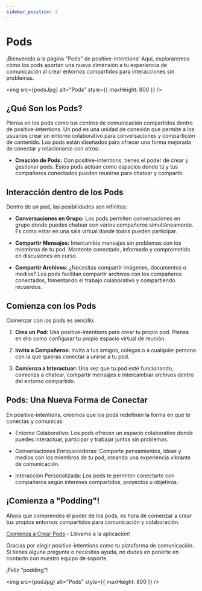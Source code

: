```yaml
---
sidebar_position: 3
---
```



# Pods
<NLevelAnalytics />

¡Bienvenido a la página "Pods" de positive-intentions! Aquí, exploraremos cómo los pods aportan una nueva dimensión a tu experiencia de comunicación al crear entornos compartidos para interacciones sin problemas.

<img src={podsJpg} alt="Pods" style={{ maxHeight: 800 }} />

## ¿Qué Son los Pods?

Piensa en los pods como tus centros de comunicación compartidos dentro de positive-intentions. Un pod es una unidad de conexión que permite a los usuarios crear un entorno colaborativo para conversaciones y compartición de contenido. Los pods están diseñados para ofrecer una forma mejorada de conectar y relacionarse con otros:

- **Creación de Pods:** Con positive-intentions, tienes el poder de crear y gestionar pods. Estos pods actúan como espacios donde tú y tus compañeros conectados pueden reunirse para chatear y compartir.

## Interacción dentro de los Pods

Dentro de un pod, las posibilidades son infinitas:

- **Conversaciones en Grupo:** Los pods permiten conversaciones en grupo donde puedes chatear con varios compañeros simultáneamente. Es como estar en una sala virtual donde todos pueden participar.

- **Compartir Mensajes:** Intercambia mensajes sin problemas con los miembros de tu pod. Mantente conectado, informado y comprometido en discusiones en curso.

- **Compartir Archivos:** ¿Necesitas compartir imágenes, documentos o medios? Los pods facilitan compartir archivos con los compañeros conectados, fomentando el trabajo colaborativo y compartiendo recuerdos.

## Comienza con los Pods

Comenzar con los pods es sencillo:

1. **Crea un Pod:** Usa positive-intentions para crear tu propio pod. Piensa en ello como configurar tu propio espacio virtual de reunión.

2. **Invita a Compañeros:** Invita a tus amigos, colegas o a cualquier persona con la que quieras conectar a unirse a tu pod.

3. **Comienza a Interactuar:** Una vez que tu pod esté funcionando, comienza a chatear, compartir mensajes e intercambiar archivos dentro del entorno compartido.

## Pods: Una Nueva Forma de Conectar

En positive-intentions, creemos que los pods redefinen la forma en que te conectas y comunicas:

- Entorno Colaborativo: Los pods ofrecen un espacio colaborativo donde puedes interactuar, participar y trabajar juntos sin problemas.

- Conversaciones Enriquecedoras: Comparte pensamientos, ideas y medios con los miembros de tu pod, creando una experiencia vibrante de comunicación.

- Interacción Personalizada: Los pods te permiten conectarte con compañeros según intereses compartidos, proyectos u objetivos.

## ¡Comienza a "Podding"!

Ahora que comprendes el poder de los pods, es hora de comenzar a crear tus propios entornos compartidos para comunicación y colaboración.

[Comienza a Crear Pods](https://chat.positive-intentions.com/) - Llévame a la aplicación!

Gracias por elegir positive-intentions como tu plataforma de comunicación. Si tienes alguna pregunta o necesitas ayuda, no dudes en ponerte en contacto con nuestro equipo de soporte.

¡Feliz "podding"!

<img src={podJpg} alt="Pods" style={{ maxHeight: 800 }} />
